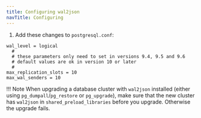 ```yaml
---
title: Configuring wal2json
navTitle: Configuring
---
```

1. Add these changes to `postgresql.conf`:

  ```shell
wal_level = logical
    #
    # these parameters only need to set in versions 9.4, 9.5 and 9.6
    # default values are ok in version 10 or later
    #
max_replication_slots = 10
max_wal_senders = 10
  ```

!!! Note 
    When upgrading a database cluster with `wal2json` installed (either using `pg_dumpall`/`pg_restore` or `pg_upgrade`), make sure that the new cluster has `wal2json` in `shared_preload_libraries` before you upgrade. Otherwise the upgrade fails.

